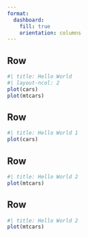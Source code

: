 ```yaml
---
format: 
  dashboard:
    fill: true    
    orientation: columns
---
```


Row {width=40%}
---------------------------------

```r
#| title: Hello World
#| layout-ncol: 2
plot(cars)
plot(mtcars)
```



Row {width=20%}
---------------------------------


```r
#| title: Hello World 1
plot(cars)
```


Row {width=200px}
---------------------------------


```r
#| title: Hello World 2
plot(mtcars)
```


Row 
---------------------------------


```r
#| title: Hello World 2
plot(mtcars)
```


